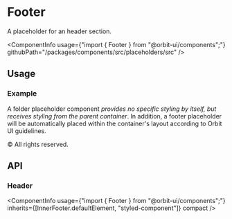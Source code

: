 
<Meta
    title="Placeholders/Footer"
    id="footer"
/>

# Footer

<Tagline>A placeholder for an header section.</Tagline>

<ComponentInfo
    usage={"import { Footer } from \"@orbit-ui/components\";"}
    githubPath="/packages/components/src/placeholders/src"
/>

## Usage

### Example

A folder placeholder component *provides no specific styling by itself, but receives styling from the parent container*. In addition, a footer placeholder will be automatically placed within the container's layout according to Orbit UI guidelines.

<Preview>
    <Story name="example">
        <Footer>&copy; All rights reserved.</Footer>
    </Story>
</Preview>

## API

### Header

<ComponentInfo
    usage={"import { Footer } from \"@orbit-ui/components\";"}
    inherits={[InnerFooter.defaultElement, "styled-component"]}
    compact
/>

<ArgsTable of={InnerFooter} sort="alpha" />
